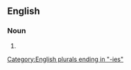 ==English==

===Noun===
{{head|en|noun plural form}}

# {{plural of|severity|lang=en}}

[[Category:English plurals ending in "-ies"]]